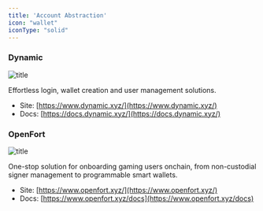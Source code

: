 ```yaml
---
title: 'Account Abstraction'
icon: "wallet"
iconType: "solid"
---
```


### Dynamic

![title](/images/partners/dynamic.webp)

Effortless login, wallet creation and user management solutions.

- Site: [https://www.dynamic.xyz/](https://www.dynamic.xyz/)
- Docs: [https://docs.dynamic.xyz/](https://docs.dynamic.xyz/)

### OpenFort

![title](/images/partners/openfort.webp)

One-stop solution for onboarding gaming users onchain, from non-custodial signer management to programmable smart wallets.

- Site: [https://www.openfort.xyz/](https://www.openfort.xyz/)
- Docs: [https://www.openfort.xyz/docs](https://www.openfort.xyz/docs) 
